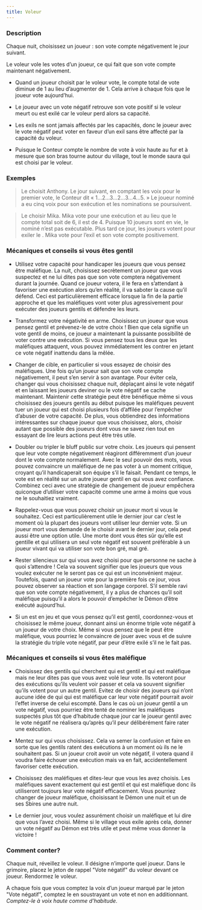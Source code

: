 ```yaml
---
title: Voleur
---
```



<Role VOLEUR header />

### Description

Chaque nuit, choisissez un joueur : son vote compte négativement le jour suivant.

Le voleur vole les votes d’un joueur, ce qui fait que son vote compte maintenant négativement.

-	Quand un joueur choisit par le voleur vote, le compte total de vote diminue de 1 au lieu d’augmenter de 1.  Cela arrive à chaque fois que le joueur vote aujourd’hui.

-	Le joueur avec un vote négatif retrouve son vote positif si le voleur meurt ou est exilé car le voleur perd alors sa capacité.

-	Les exils ne sont jamais affectés par les capacités, donc le joueur avec le vote négatif peut voter en faveur d’un exil sans être affecté par la capacité du voleur.

-	Puisque le Conteur compte le nombre de vote à voix haute au fur et à mesure que son bras tourne autour du village, tout le monde saura qui est choisi par le voleur.

### Exemples

> Le <Role VOLEUR /> choisit Anthony. Le jour suivant, en comptant les voix pour le premier vote, le Conteur dit « 1…2…3…2…3…4…5. » Le joueur nominé a eu cinq voix pour son exécution et les nominations se poursuivent.

> Le <Role VOLEUR /> choisir Mika. Mika vote pour une exécution et au lieu que le compte total soit de 6, il est de 4. Puisque 10 joueurs sont en vie, le nominé n’est pas exécutable. Plus tard ce jour, les joueurs votent pour exiler le <Role VENGEUR />. Mika vote pour l’exil et son vote compte positivement.

### Mécaniques et conseils si vous êtes gentil

- Utilisez votre capacité pour handicaper les joueurs que vous pensez être maléfique. La nuit, choisissez secrètement un joueur que vous suspectez et ne lui dites pas que son vote comptera négativement durant la journée. Quand ce joueur votera, il le fera en s’attendant à favoriser une exécution alors qu’en réalité, il va saboter la cause qu’il défend. Ceci est particulièrement efficace lorsque la fin de la partie approche et que les maléfiques vont voter plus agressivement pour exécuter des joueurs gentils et défendre les leurs. 

- Transformez votre négativité en arme. Choisissez un joueur que vous pensez gentil et prévenez-le de votre choix ! Bien que cela signifie un vote gentil de moins, ce joueur a maintenant la puissante possibilité de voter contre une exécution. Si vous pensez tous les deux que les maléfiques attaquent, vous pouvez immédiatement les contrer en jetant ce vote négatif inattendu dans la mêlée.

- Changer de cible, en particulier si vous essayez de choisir des maléfiques. Une fois qu’un joueur sait que son vote compte négativement, il peut s’en servir à son avantage. Pour éviter cela, changer qui vous choisissez chaque nuit, déplaçant ainsi le vote négatif et en laissant les joueurs deviner ou le vote négatif se cache maintenant. Maintenir cette stratégie peut être bénéfique même si vous choisissez des joueurs gentils au début puisque les maléfiques peuvent tuer un joueur qui est choisi plusieurs fois d’affilée pour l’empêcher d’abuser de votre capacité. De plus, vous obtiendrez des informations intéressantes sur chaque joueur que vous choisissez, alors, choisir autant que possible des joueurs dont vous ne savez rien tout en essayant de lire leurs actions peut être très utile.

- Doubler ou tripler le bluff public sur votre choix. Les joueurs qui pensent que leur vote compte négativement réagiront différemment d’un joueur dont le vote compte normalement. Avec le seul pouvoir des mots, vous pouvez convaincre un maléfique de ne pas voter à un moment critique, croyant qu’il handicaperait son équipe s’il le faisait. Pendant ce temps, le vote est en réalité sur un autre joueur gentil en qui vous avez confiance. Combinez ceci avec une stratégie de changement de joueur empêchera quiconque d’utiliser votre capacité comme une arme à moins que vous ne le souhaitiez vraiment.

- Rappelez-vous que vous pouvez choisir un joueur mort si vous le souhaitez. Ceci est particulièrement utile le dernier jour car c’est le moment où la plupart des joueurs vont utiliser leur dernier vote. Si un joueur mort vous demande de le choisir avant le dernier jour, cela peut aussi être une option utile. Une <Role PUCELLE /> morte dont vous êtes sûr qu’elle est gentille et qui utilisera un seul vote négatif est souvent préférable à un joueur vivant qui va utiliser son vote bon gré, mal gré.

- Rester silencieux sur qui vous avez choisi pour que personne ne sache à quoi s’attendre ! Cela va souvent signifier que les joueurs que vous voulez exécuter ne le seront pas ce qui est un inconvénient majeur. Toutefois, quand un joueur vote pour la première fois ce jour, vous pouvez observer sa réaction et son langage corporel. S’il semble ravi que son vote compte négativement, il y a plus de chances qu’il soit maléfique puisqu’il a alors le pouvoir d’empêcher le Démon d’être exécuté aujourd’hui. 

- Si un <Role BUREAUCRATE /> est en jeu et que vous pensez qu’il est gentil, coordonnez-vous et choisissez le même joueur, donnant ainsi un énorme triple vote négatif à un joueur de votre choix. Même si vous pensez que le <Role BUREAUCRATE /> peut être maléfique, vous pourriez le convaincre de jouer avec vous et de suivre la stratégie du triple vote négatif, par peur d’être exilé s’il ne le fait pas.

### Mécaniques et conseils si vous êtes maléfique

- Choisissez des gentils qui cherchent qui est gentil et qui est maléfique mais ne leur dites pas que vous avez volé leur vote. Ils voteront pour des exécutions qu’ils veulent voir passer et cela va souvent signifier qu’ils votent pour un autre gentil. Evitez de choisir des joueurs qui n’ont aucune idée de qui qui est maléfique car leur vote négatif pourrait avoir l’effet inverse de celui escompté. Dans le cas où un joueur gentil a un vote négatif, vous pourriez être tenté de nominer les maléfiques suspectés plus tôt que d’habitude chaque jour car le joueur gentil avec le vote négatif ne réalisera qu’après qu’il peur délibérément faire rater une exécution. 

- Mentez sur qui vous choisissez. Cela va semer la confusion et faire en sorte que les gentils ratent des exécutions à un moment où ils ne le souhaitent pas. Si un joueur croit avoir un vote négatif, il votera quand il voudra faire échouer une exécution mais va en fait, accidentellement favoriser cette exécution.

- Choisissez des maléfiques et dites-leur que vous les avez choisis. Les maléfiques savent exactement qui est gentil et qui est maléfique donc ils utiliseront toujours leur vote négatif efficacement. Vous pourriez changer de joueur maléfique, choisissant le Démon une nuit et un de ses Sbires une autre nuit.

- Le dernier jour, vous voulez assurément choisir un maléfique et lui dire que vous l’avez choisi. Même si le village vous exile après cela, donner un vote négatif au Démon est très utile et peut même vous donner la victoire !

### Comment conter?

Chaque nuit, réveillez le voleur. Il désigne n’importe quel joueur. Dans le grimoire, placez le jeton de rappel "Vote négatif" du voleur devant ce joueur. Rendormez le voleur.

A chaque fois que vous comptez la voix d’un joueur marqué par le jeton "Vote négatif", comptez le en soustrayant un vote et non en additionnant. _Comptez-le à voix haute comme d’habitude_. 
